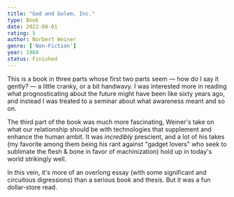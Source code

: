 ```yaml
---
title: "God and Golem, Inc."
type: Book
date: 2022-08-01
rating: 5
author: Norbert Weiner
genre: ['Non-Fiction']
year: 1968
status: Finished
---
```


This is a book in three parts whose first two parts seem — how do I say it gently? — a little cranky, or a bit handwavy. I was interested more in reading what prognosticating about the future might have been like sixty years ago, and instead I was treated to a seminar about what awareness meant and so on.

The third part of the book was much more fascinating, Weiner's take on what our relationship should be with technologies that supplement and enhance the human ambit. It was _incredibly_ prescient, and a lot of his takes (my favorite among them being his rant against "gadget lovers" who seek to sublimate the flesh & bone in favor of machinization) hold up in today's world strikingly well. 

In this vein, it's more of an overlong essay (with some significant and circuitous digressions) than a serious book and thesis. But it was a fun dollar-store read.
